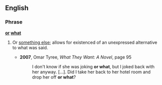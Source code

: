 ==English==
===Phrase===
'''[[or]] [[what]]'''
# {{idiom}} Or [[something else]]; allows for existenced of an unexpressed alternative to what was said.
#* '''2007''', Omar Tyree, ''What They Want: A Novel'', page 95
#*: I don't know if she was joking '''or what''', but I joked back with her anyway. […]. Did I take her back to her hotel room and drop her off '''or what'''?
